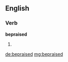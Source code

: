 ==English==

===Verb===
'''bepraised'''

# {{past of|[[bepraise]]}}

[[de:bepraised]]
[[mg:bepraised]]